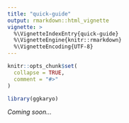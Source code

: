 ```yaml
---
title: "quick-guide"
output: rmarkdown::html_vignette
vignette: >
  %\VignetteIndexEntry{quick-guide}
  %\VignetteEngine{knitr::rmarkdown}
  %\VignetteEncoding{UTF-8}
---
```


```r
knitr::opts_chunk$set(
  collapse = TRUE,
  comment = "#>"
)
```

```r
library(ggkaryo)
```

*Coming soon...*